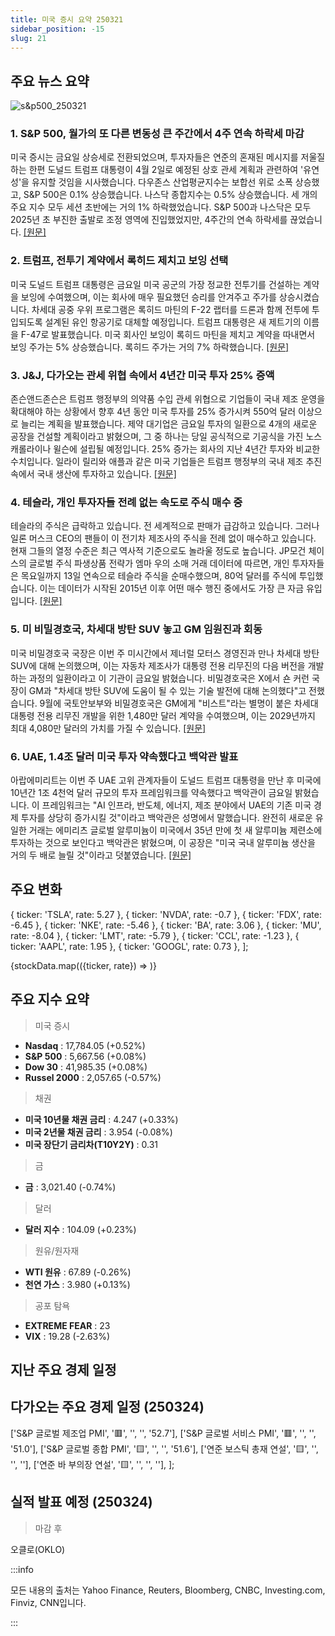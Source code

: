 ```yaml
---
title: 미국 증시 요약 250321
sidebar_position: -15
slug: 21
---
```


## 주요 뉴스 요약

![s&p500_250321](/map/250321.png)

### 1. **S&P 500, 월가의 또 다른 변동성 큰 주간에서 4주 연속 하락세 마감**

미국 증시는 금요일 상승세로 전환되었으며, 투자자들은 연준의 혼재된 메시지를 저울질하는 한편 도널드 트럼프 대통령이 4월 2일로 예정된 상호 관세 계획과 관련하여 '유연성'을 유지할 것임을 시사했습니다. 다우존스 산업평균지수는 보합선 위로 소폭 상승했고, S&P 500은 0.1% 상승했습니다. 나스닥 종합지수는 0.5% 상승했습니다. 세 개의 주요 지수 모두 세션 초반에는 거의 1% 하락했었습니다. S&P 500과 나스닥은 모두 2025년 초 부진한 출발로 조정 영역에 진입했었지만, 4주간의 연속 하락세를 끊었습니다. [[원문]](https://finance.yahoo.com/news/live/stock-market-today-sp-500-snaps-4-week-losing-streak-in-latest-volatile-week-on-wall-street-200032297.html)

### 2. **트럼프, 전투기 계약에서 록히드 제치고 보잉 선택**

미국 도널드 트럼프 대통령은 금요일 미국 공군의 가장 정교한 전투기를 건설하는 계약을 보잉에 수여했으며, 이는 회사에 매우 필요했던 승리를 안겨주고 주가를 상승시켰습니다. 차세대 공중 우위 프로그램은 록히드 마틴의 F-22 랩터를 드론과 함께 전투에 투입되도록 설계된 유인 항공기로 대체할 예정입니다. 트럼프 대통령은 새 제트기의 이름을 F-47로 발표했습니다. 미국 회사인 보잉이 록히드 마틴을 제치고 계약을 따내면서 보잉 주가는 5% 상승했습니다. 록히드 주가는 거의 7% 하락했습니다. [[원문]](https://www.reuters.com/business/aerospace-defense/trump-awards-boeing-much-needed-win-with-fighter-jet-contract-sources-say-2025-03-21/)

### 3. **J&J, 다가오는 관세 위협 속에서 4년간 미국 투자 25% 증액**

존슨앤드존슨은 트럼프 행정부의 의약품 수입 관세 위협으로 기업들이 국내 제조 운영을 확대해야 하는 상황에서 향후 4년 동안 미국 투자를 25% 증가시켜 550억 달러 이상으로 늘리는 계획을 발표했습니다. 제약 대기업은 금요일 투자의 일환으로 4개의 새로운 공장을 건설할 계획이라고 밝혔으며, 그 중 하나는 당일 공식적으로 기공식을 가진 노스캐롤라이나 윌슨에 설립될 예정입니다. 25% 증가는 회사의 지난 4년간 투자와 비교한 수치입니다. 일라이 릴리와 애플과 같은 미국 기업들은 트럼프 행정부의 국내 제조 추진 속에서 국내 생산에 투자하고 있습니다. [[원문]](https://www.reuters.com/business/jj-plans-invest-more-than-55-billion-us-over-next-four-years-2025-03-21/)

### 4. **테슬라, 개인 투자자들 전례 없는 속도로 주식 매수 중**

테슬라의 주식은 급락하고 있습니다. 전 세계적으로 판매가 급감하고 있습니다. 그러나 일론 머스크 CEO의 팬들이 이 전기차 제조사의 주식을 전례 없이 매수하고 있습니다. 현재 그들의 열정 수준은 최근 역사적 기준으로도 놀라울 정도로 높습니다. JP모건 체이스의 글로벌 주식 파생상품 전략가 엠마 우의 소매 거래 데이터에 따르면, 개인 투자자들은 목요일까지 13일 연속으로 테슬라 주식을 순매수했으며, 80억 달러를 주식에 투입했습니다. 이는 데이터가 시작된 2015년 이후 어떤 매수 행진 중에서도 가장 큰 자금 유입입니다. [[원문]](https://finance.yahoo.com/news/tesla-retail-fans-buy-stock-144151015.html)

### 5. **미 비밀경호국, 차세대 방탄 SUV 놓고 GM 임원진과 회동**

미국 비밀경호국 국장은 이번 주 미시간에서 제너럴 모터스 경영진과 만나 차세대 방탄 SUV에 대해 논의했으며, 이는 자동차 제조사가 대통령 전용 리무진의 다음 버전을 개발하는 과정의 일환이라고 이 기관이 금요일 밝혔습니다. 비밀경호국은 X에서 숀 커런 국장이 GM과 "차세대 방탄 SUV에 도움이 될 수 있는 기술 발전에 대해 논의했다"고 전했습니다. 9월에 국토안보부와 비밀경호국은 GM에게 "비스트"라는 별명이 붙은 차세대 대통령 전용 리무진 개발을 위한 1,480만 달러 계약을 수여했으며, 이는 2029년까지 최대 4,080만 달러의 가치를 가질 수 있습니다. [[원문]](https://www.reuters.com/business/autos-transportation/secret-service-meets-with-gm-execs-next-generation-armored-suvs-2025-03-21/)

### 6. **UAE, 1.4조 달러 미국 투자 약속했다고 백악관 발표**

아랍에미리트는 이번 주 UAE 고위 관계자들이 도널드 트럼프 대통령을 만난 후 미국에 10년간 1조 4천억 달러 규모의 투자 프레임워크를 약속했다고 백악관이 금요일 밝혔습니다. 이 프레임워크는 "AI 인프라, 반도체, 에너지, 제조 분야에서 UAE의 기존 미국 경제 투자를 상당히 증가시킬 것"이라고 백악관은 성명에서 말했습니다. 완전히 새로운 유일한 거래는 에미리츠 글로벌 알루미늄이 미국에서 35년 만에 첫 새 알루미늄 제련소에 투자하는 것으로 보인다고 백악관은 밝혔으며, 이 공장은 "미국 국내 알루미늄 생산을 거의 두 배로 늘릴 것"이라고 덧붙였습니다. [[원문]](https://www.reuters.com/world/after-trump-meeting-uae-commits-10-year-14-trillion-investment-framework-us-2025-03-21/)

## 주요 변화

  { ticker: 'TSLA', rate: 5.27 },
  { ticker: 'NVDA', rate: -0.7 },
  { ticker: 'FDX', rate: -6.45 },
  { ticker: 'NKE', rate: -5.46 },
  { ticker: 'BA', rate: 3.06 },
  { ticker: 'MU', rate: -8.04 },
  { ticker: 'LMT', rate: -5.79 },
  { ticker: 'CCL', rate: -1.23 },
  { ticker: 'AAPL', rate: 1.95 },
  { ticker: 'GOOGL', rate: 0.73 },
];

{stockData.map(({ticker, rate}) => <StockCardMini key={ticker} ticker={ticker} rate={rate}></StockCardMini>)}

## 주요 지수 요약

> 미국 증시

- **Nasdaq** : 17,784.05 (+0.52%)
- **S&P 500** : 5,667.56 (+0.08%)
- **Dow 30** : 41,985.35 (+0.08%)
- **Russel 2000** : 2,057.65 (-0.57%)

> 채권

- **미국 10년물 채권 금리** : 4.247 (+0.33%)
- **미국 2년물 채권 금리** : 3.954 (-0.08%)
- **미국 장단기 금리차(T10Y2Y)** : 0.31

> 금

- **금** : 3,021.40 (-0.74%)

> 달러

- **달러 지수** : 104.09 (+0.23%)

> 원유/원자재

- **WTI 원유** : 67.89 (-0.26%)
- **천연 가스** : 3.980 (+0.13%)

> 공포 탐욕

- **EXTREME FEAR** : 23
- **VIX** : 19.28 (-2.63%)

## 지난 주요 경제 일정


<EconomicCalendar data={eventsData} />

## 다가오는 주요 경제 일정 (250324)

  ['S&P 글로벌 제조업 PMI', '🟥', '', '', '52.7'],
  ['S&P 글로벌 서비스 PMI', '🟥', '', '', '51.0'],
  ['S&P 글로벌 종합 PMI', '🟨', '', '', '51.6'],
  ['연준 보스틱 총재 연설', '🟨', '', '', ''],
  ['연준 바 부의장 연설', '🟨', '', '', ''],
];

<EconomicCalendar data={nextEventsData} />

## 실적 발표 예정 (250324)

> 마감 후

오클로(OKLO)

:::info

모든 내용의 출처는 Yahoo Finance, Reuters, Bloomberg, CNBC, Investing.com, Finviz, CNN입니다.

:::
